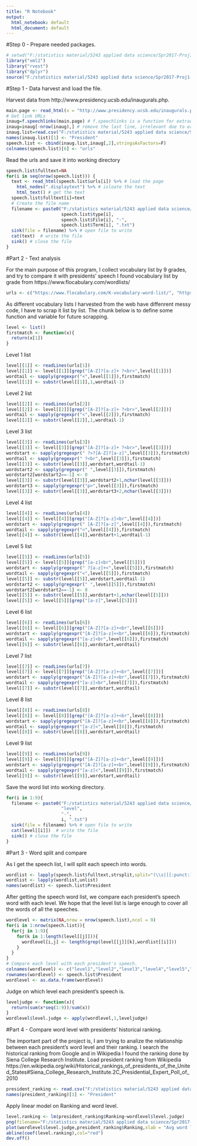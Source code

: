 ```yaml
---
title: "R Notebook"
output:
  html_notebook: default
  html_document: default
---
```

#Step 0 - Prepare needed packages.
```r
# setwd("F:/statistics material/5243 applied data science/Spr2017-Proj1-VicJiang5/")
library("xml2")
library("rvest")
library("dplyr")
source("F:/statistics material/5243 applied data science/Spr2017-Proj1-VicJiang5/lib/speechFuncs.R")
```

#Step 1 - Data harvest and load the file.

Harvest data from http://www.presidency.ucsb.edu/inaugurals.php.

```r
main.page <- read_html(x = "http://www.presidency.ucsb.edu/inaugurals.php")
# Get link URLs
inaug=f.speechlinks(main.page) # f.speechlinks is a function for extracting links from the list of speeches.
inaug=inaug[-nrow(inaug),] # remove the last line, irrelevant due to error.
inaug.list=read.csv("F:/statistics material/5243 applied data science/Spr2017-Proj1-VicJiang5/data/InaugurationInfo.csv", stringsAsFactors = FALSE)
names(inaug.list)[1] <- "President"
speech.list <- cbind(inaug.list,inaug[,2],stringsAsFactors=F)
colnames(speech.list)[6] <- "urls"
```

Read the urls and save it into working directory
```r
speech.list$fulltext=NA
for(i in seq(nrow(speech.list))) {
  text <- read_html(speech.list$urls[i]) %>% # load the page
    html_nodes(".displaytext") %>% # isloate the text
    html_text() # get the text
  speech.list$fulltext[i]=text
  # Create the file name
  filename <- paste0("F:/statistics material/5243 applied data science/Spr2017-Proj1-VicJiang5/output/fulltext/", 
                     speech.list$type[i],
                     speech.list$File[i], "-", 
                     speech.list$Term[i], ".txt")
  sink(file = filename) %>% # open file to write 
  cat(text)  # write the file
  sink() # close the file
}
```

#Part 2 - Text analysis

For the main purpose of this program, I collect vocabulary list by 9 grades, and try to compare it with presidents' speech
I found vocabulary list by grade from https://www.flocabulary.com/wordlists/
```r
urls <- c("https://www.flocabulary.com/K-vocabulary-word-list/", "https://www.flocabulary.com/1st-grade-vocabulary-word-list/", "https://www.flocabulary.com/2nd-grade-vocabulary-word-list/", "https://www.flocabulary.com/3rd-grade-vocabulary-word-list/", "https://www.flocabulary.com/4th-grade-vocabulary-word-list/", "https://www.flocabulary.com/5th-grade-vocabulary-word-list/", "https://www.flocabulary.com/6th-grade-vocabulary-word-list/", "https://www.flocabulary.com/7th-grade-vocabulary-word-list/", "https://www.flocabulary.com/8th-grade-vocabulary-word-list/")
```

As different vocabulary lists I harvested from the web have diffenrent messy code, I have to scrap it list by list.
The chunk below is to define some function and variable for future scrapping.
```r
level <- list()
firstmatch <- function(x){
  return(x[1])
}
```

Level 1 list
```r
level[[1]] <- readLines(urls[1])
level[[1]] <- level[[1]][grep("[A-Z]?[a-z]+ ?<br>",level[[1]])]
wordtail <- sapply(gregexpr("<",level[[1]]),firstmatch)
level[[1]] <- substr(level[[1]],1,wordtail-1)
```

Level 2 list
```r
level[[2]] <- readLines(urls[2])
level[[2]] <- level[[2]][grep("[A-Z]?[a-z]+ ?<br>",level[[2]])]
wordtail <- sapply(gregexpr("<",level[[2]]),firstmatch)
level[[2]] <- substr(level[[2]],1,wordtail-1)
```

Level 3 list
```r
level[[3]] <- readLines(urls[3])
level[[3]] <- level[[3]][grep("[A-Z]?[a-z]+ ?<br>",level[[3]])]
wordstart <- sapply(gregexpr(" ?>?[A-Z]?[a-z]",level[[3]]),firstmatch)
wordtail <- sapply(gregexpr(" ?<br",level[[3]]),firstmatch)
level[[3]] <- substr(level[[3]],wordstart,wordtail-1)
wordstart2 <- sapply(gregexpr(" ",level[[3]]),firstmatch)
wordstart2[wordstart2==-1] <- 0
level[[3]] <- substr(level[[3]],wordstart2+1,nchar(level[[3]]))
wordstart3 <- sapply(gregexpr("p>",level[[3]]),firstmatch)
level[[3]] <- substr(level[[3]],wordstart3+2,nchar(level[[3]]))
```

Level 4 list
```r
level[[4]] <- readLines(urls[4])
level[[4]] <- level[[4]][grep("[A-Z]?[a-z]<br",level[[4]])]
wordstart <- sapply(gregexpr(" [A-Z]?[a-z]",level[[4]]),firstmatch)
wordtail <- sapply(gregexpr("<",level[[4]]),firstmatch)
level[[4]] <- substr(level[[4]],wordstart+1,wordtail-1)
```

Level 5 list
```r
level[[5]] <- readLines(urls[5])
level[[5]] <- level[[5]][grep("[a-z]<br",level[[5]])]
wordstart <- sapply(gregexpr(" ?[a-z]+<",level[[5]]),firstmatch)
wordtail <- sapply(gregexpr("<",level[[5]]),firstmatch)
level[[5]] <- substr(level[[5]],wordstart,wordtail-1)
wordstart2 <- sapply(gregexpr(" ",level[[5]]),firstmatch)
wordstart2[wordstart2==-1] <- 0
level[[5]] <- substr(level[[5]],wordstart+1,nchar(level[[5]]))
level[[5]] <- level[[5]][grep("[a-z]",level[[5]])]
```

Level 6 list
```r
level[[6]] <- readLines(urls[6])
level[[6]] <- level[[6]][grep("[A-Z]?[a-z]+<br",level[[6]])]
wordstart <- sapply(gregexpr("[A-Z]?[a-z]+<br",level[[6]]),firstmatch)
wordtail <- sapply(gregexpr("[a-z]<br",level[[6]]),firstmatch)
level[[6]] <- substr(level[[6]],wordstart,wordtail)
```

Level 7 list
```r
level[[7]] <- readLines(urls[7])
level[[7]] <- level[[7]][grep("[A-Z]?[a-z]+<br",level[[7]])]
wordstart <- sapply(gregexpr("[A-Z]?[a-z]+<br",level[[7]]),firstmatch)
wordtail <- sapply(gregexpr("[a-z]<br",level[[7]]),firstmatch)
level[[7]] <- substr(level[[7]],wordstart,wordtail)
```

Level 8 list
```r
level[[8]] <- readLines(urls[8])
level[[8]] <- level[[8]][grep("[A-Z]?[a-z]+<br",level[[8]])]
wordstart <- sapply(gregexpr("[A-Z]?[a-z]+<br",level[[8]]),firstmatch)
wordtail <- sapply(gregexpr("[a-z]<",level[[8]]),firstmatch)
level[[8]] <- substr(level[[8]],wordstart,wordtail)
```

Level 9 list
```r
level[[9]] <- readLines(urls[9])
level[[9]] <- level[[9]][grep("[A-Z]?[a-z]+<br",level[[9]])]
wordstart <- sapply(gregexpr("[A-Z]?[a-z]+<br",level[[9]]),firstmatch)
wordtail <- sapply(gregexpr("[a-z]<",level[[9]]),firstmatch)
level[[9]] <- substr(level[[9]],wordstart,wordtail)
```

Save the word list into working directory.
```r
for(i in 1:9){
  filename <- paste0("F:/statistics material/5243 applied data science/Spr2017-Proj1-VicJiang5/output/level/", 
                     "level",
                     "-", 
                     i, ".txt")
  sink(file = filename) %>% # open file to write 
  cat(level[[i]])  # write the file
  sink() # close the file
}
```

#Part 3 - Word split and compare

As I get the speech list, I will split each speech into words.
```r
wordlist <- lapply(speech.list$fulltext,strsplit,split="(\\s|[[:punct:]])+")
wordlist <- lapply(wordlist,unlist)
names(wordlist) <- speech.list$President
```

After getting the speech word list, we compare each president's speech word with each level. We hope that the level list is large enough to cover all the words of all the speeches.
```r
wordlevel <- matrix(NA,nrow = nrow(speech.list),ncol = 9)
for(i in 1:nrow(speech.list)){
  for(j in 1:9){
    for(k in 1:length(level[[j]])){
      wordlevel[i,j] <- length(grep(level[[j]][k],wordlist[[i]]))
    }
  }
}
# Compare each level with each president's speech.
colnames(wordlevel) <- c("level1","level2","level3","level4","level5","level6","level7","level8","level9")
rownames(wordlevel) <- speech.list$President
wordlevel <- as.data.frame(wordlevel)
```

Judge on which level each president's speech is.
```r
leveljudge <- function(x){
  return(sum(x*seq(1:9))/sum(x))
}
wordlevel$level.judge <- apply(wordlevel,1,leveljudge)
```

#Part 4 - Compare word level with presidents' historical ranking.

The important part of the project is, I am trying to analize the relationship between each president's word level and their ranking.
I search the historical ranking from Google and in Wikipedia I found the ranking done by Siena College Research Institute.
Load president ranking from Wikipedia https://en.wikipedia.org/wiki/Historical_rankings_of_presidents_of_the_United_States#Siena_College_Research_Institute.2C_Presidential_Expert_Poll_of_2010
```r
president_ranking <- read.csv("F:/statistics material/5243 applied data science/Spr2017-Proj1-VicJiang5/data/president_ranking.csv",header = T,stringsAsFactors = F)
names(president_ranking)[1] <- "President"
```

Apply linear model on Ranking and word level.
```r
level.ranking <- lm(president_ranking$Ranking~wordlevel$level.judge)
png(filename="F:/statistics material/5243 applied data science/Spr2017-Proj1-VicJiang5/output/Ranking_vs_wordlevel.png")
plot(wordlevel$level.judge,president_ranking$Ranking,xlab = "Avg word level of each president", ylab = "Historical ranking of presidents", main = "Presidents' ranking vs. word level")
abline(coef(level.ranking),col="red")
dev.off()
```